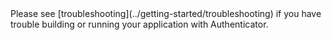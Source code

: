 
<Alert variation="warning">
  Please see [troubleshooting](../getting-started/troubleshooting) if you have
  trouble building or running your application with Authenticator.
</Alert>

